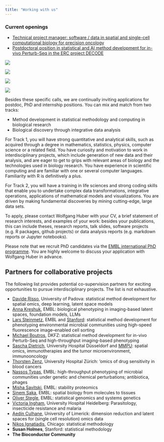 ```yaml
---
title: "Working with us"
---
```


### Current openings

- [Technical project manager: software / data in spatial and single-cell computational biology for precision oncology](posts/2023-08-bialymp.html)
- [Postdoctoral position in statistical and AI method development for in-vivo Perturb-Seq in the ERC project DECODE](https://erc-decode.eu/)

::: {.column-margin}
[![](photos/EIPOD_LinC_RGB.png)](https://www.embl.org/about/info/postdoctoral-programme/eipod-linc-exploring-life-in-context/)

![](photos/DSC9178-2048x1401.jpeg){.lightbox}

![](photos/2021-10-21-retreathike.jpg){.lightbox}

![](photos/2022-03-11-dinner.jpg){.lightbox}
:::

Besides these specific calls, we are continually inviting applications for postdoc, PhD and internship positions. You can mix and match from two tracks:

-   Method development in statistical methodology and computing in biological research
-   Biological discovery through integrative data analysis

For Track 1, you will have strong quantitative and analytical skills, such as acquired through a degree in mathematics, statistics, physics, computer science or a related field. You have curiosity and motivation to work in interdisciplinary projects, which include generation of new data and their analysis, and are eager to get to grips with relevant areas of biology and the technologies used in biology research. You have experience in scientific computing and are familiar with one or several computer languages. Familiarity with R is definitively a plus.

For Track 2, you will have a training in life sciences and strong coding skills that enable you to undertake complex data transformations, integrative operations, applications of mathematical models and visualizations. You are driven by making fundamental discoveries by mining cutting-edge, large data sets.

To apply, please contact Wolfgang Huber with your CV, a brief statement of research interests, and examples of your work: besides your publications, this can include theses, research reports, talk slides, software projects (e.g. R packages, github projects) or data analysis reports (e.g. markdown reports or Jupyter notebooks).

Please note that we recruit PhD candidates via the [EMBL international PhD programme](https://www.embl.org/about/info/embl-international-phd-programme/). You are highly welcome to discuss your application with Wolfgang Huber in advance.

## Partners for collaborative projects

The following list provides potential co-supervision partners for exciting opportunities to pursue interdisciplinary projects. The list is not exhaustive.

- [Davide Risso](https://drisso.github.io/), University of Padova: statistical method development for spatial omics, deep learning, latent space models
- [Anna Kreshuk](https://www.embl.org/groups/kreshuk/), EMBL: biological phenotyping in imaging-based latent spaces, foundation models, LLMs
- [Lars Steinmetz](https://www.embl.org/groups/steinmetz/), EMBL and  [Stanford](https://web.stanford.edu/group/steinmetzlab/cgi-bin/wordpress/): statistical method development for phenotyping environmental microbial communities using high-speed fluorescence image–enabled cell sorting
- [Michael Boutros](https://erc-decode.eu/), DKFZ: statistical method development for in-vivo Perturb-Seq and high-throughput imaging-based phenotyping
- [Sascha Dietrich](https://www.dietrichlab.de/), University Hospital Düsseldorf and [MMPU](https://www.embl.org/about/info/mmpu/research-groups/systems-medicine-of-cancer-drugs/): spatial omics, immunotherapies and the tumor microenvironment, immunooncology
- [Thorsten Zenz](https://www.lymphomaresearchzurich.com/), University Hospital Zürich: 'omics of drug sensitivity in blood cancers
- [Nassos Typas](https://www.embl.org/groups/typas/), EMBL: high-throughput phenotyping of microbial communities under genetic and chemical perturbations; antibiotica, phages
- [Misha Savitski](https://www.embl.org/groups/savitski/), EMBL: stability proteomics
- [Sinem Saka](https://www.embl.org/groups/saka/), EMBL: spatial biology from molecules to tissues
- [Oliver Stegle](https://www.embl.org/groups/stegle/), EMBL: statistical genomics and systems genetics
- [Victoria Ingham](https://www.klinikum.uni-heidelberg.de/zentrum-fuer-infektiologie/parasitology-unit/research/ingham-lab), University Hospital Heidelberg: Parasitology, insecticide resistance and malaria
- [Aedín Culhane](https://www.ul.ie/hri/prof-aedin-culhane/), University of Limerick: dimension reduction and latent spaces for (single cell resolution) omics data 
- [Nikos Ignatiadis](https://nignatiadis.github.io/), Chicago: statistical methodology
- **Susan Holmes**, Stanford: statistical methodology
- **The Bioconductor Community**


